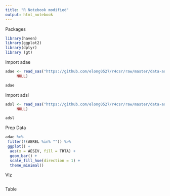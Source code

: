 ```yaml
---
title: "R Notebook modified"
output: html_notebook
---
```


Packages
```r
library(haven)
library(ggplot2)
library(dplyr)
library (gt)
```

Import adae
```r
adae <- read_sas("https://github.com/elong0527/r4csr/raw/master/data-adam/adae.sas7bdat", 
     NULL)

adae
```

Import adsl
```r
adsl <- read_sas("https://github.com/elong0527/r4csr/raw/master/data-adam/adsl.sas7bdat", 
     NULL)

adsl
```

Prep Data
```r
adae %>%
 filter(!(AEREL %in% "")) %>%
 ggplot() +
  aes(x = AESEV, fill = TRTA) +
  geom_bar() +
  scale_fill_hue(direction = 1) +
  theme_minimal()
```

Vlz
```r

```

Table
```r

```